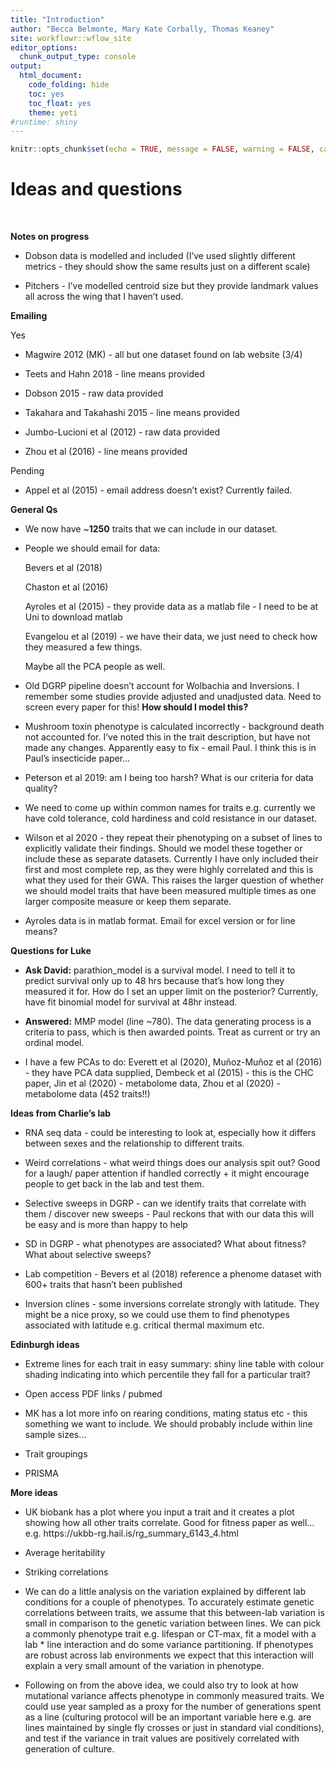 ```yaml
---
title: "Introduction"
author: "Becca Belmonte, Mary Kate Corbally, Thomas Keaney"
site: workflowr::wflow_site
editor_options:
  chunk_output_type: console
output:
  html_document:
    code_folding: hide
    toc: yes
    toc_float: yes
    theme: yeti
#runtime: shiny
---
```


```r
knitr::opts_chunk$set(echo = TRUE, message = FALSE, warning = FALSE, cache = FALSE)
```

# Ideas and questions

$~$

**Notes on progress**

- Dobson data is modelled and included (I've used slightly different metrics - they should show the same results just on a different scale)

- Pitchers - I've modelled centroid size but they provide landmark values all across the wing that I haven't used.


**Emailing**

Yes

- Magwire 2012 (MK) - all but one dataset found on lab website (3/4)

- Teets and Hahn 2018 - line means provided

- Dobson 2015 - raw data provided

- Takahara and Takahashi 2015 - line means provided

- Jumbo-Lucioni et al (2012) - raw data provided

- Zhou et al (2016) - line means provided

Pending

- Appel et al (2015) - email address doesn't exist? Currently failed.


**General Qs**

- We now have ~**1250** traits that we can include in our dataset.

- People we should email for data: 

    Bevers et al (2018) 
    
    Chaston et al (2016)
    
    Ayroles et al (2015) - they provide data as a matlab file - I need to be at Uni to download matlab
    
    Evangelou et al (2019) - we have their data, we just need to check how they measured a few things. 
    
    Maybe all the PCA people as well.

- Old DGRP pipeline doesn't account for Wolbachia and Inversions. I remember some studies provide adjusted and unadjusted data. Need to screen every paper for this! **How should I model this?**

- Mushroom toxin phenotype is calculated incorrectly - background death not accounted for. I've noted this in the trait description, but have not made any changes. Apparently easy to fix - email Paul. I think this is in Paul's insecticide paper...

- Peterson et al 2019: am I being too harsh? What is our criteria for data quality?

- We need to come up within common names for traits e.g. currently we have cold tolerance, cold hardiness and cold resistance in our dataset.

- Wilson et al 2020 - they repeat their phenotyping on a subset of lines to explicitly validate their findings. Should we model these together or include these as separate datasets. Currently I have only included their first and most complete rep, as they were highly correlated and this is what they used for their GWA. This raises the larger question of whether we should model traits that have been measured multiple times as one larger composite measure or keep them separate. 

- Ayroles data is in matlab format. Email for excel version or for line means?

**Questions for Luke**

- **Ask David:** parathion_model is a survival model. I need to tell it to predict survival only up to 48 hrs because that's how long they measured it for. How do I set an upper limit on the posterior? Currently, have fit binomial model for survival at 48hr instead.

- **Answered:** MMP model (line ~780). The data generating process is a criteria to pass, which is then awarded points. Treat as current or try an ordinal model.

- I have a few PCAs to do: Everett et al (2020), Muñoz-Muñoz et al (2016) - they have PCA data supplied, Dembeck et al (2015) - this is the CHC paper, Jin et al (2020) - metabolome data, Zhou et al (2020) - metabolome data (452 traits!!) 

**Ideas from Charlie's lab**

-   RNA seq data - could be interesting to look at, especially how it differs between sexes and the relationship to different traits.

-   Weird correlations - what weird things does our analysis spit out? Good for a laugh/ paper attention if handled correctly + it might encourage people to get back in the lab and test them.

-   Selective sweeps in DGRP - can we identify traits that correlate with them / discover new sweeps - Paul reckons that with our data this will be easy and is more than happy to help

-   SD in DGRP - what phenotypes are associated? What about fitness? What about selective sweeps?

-   Lab competition - Bevers et al (2018) reference a phenome dataset with 600+ traits that hasn't been published

-   Inversion clines - some inversions correlate strongly with latitude. They might be a nice proxy, so we could use them to find phenotypes associated with latitude e.g. critical thermal maximum etc.

**Edinburgh ideas**

- Extreme lines for each trait in easy summary: shiny line table with colour shading indicating into which percentile they fall for a particular trait? 

- Open access PDF links / pubmed

- MK has a lot more info on rearing conditions, mating status etc - this something we want to include. We should probably include within line sample sizes...

- Trait groupings

- PRISMA

**More ideas**

- UK biobank has a plot where you input a trait and it creates a plot showing how all other traits correlate. Good for fitness paper as well... e.g. https://ukbb-rg.hail.is/rg_summary_6143_4.html

- Average heritability

- Striking correlations

- We can do a little analysis on the variation explained by different lab conditions for a couple of phenotypes. To accurately estimate genetic correlations between traits, we assume that this between-lab variation is small in comparison to the genetic variation between lines. We can pick a commonly phenotype trait e.g. lifespan or CT-max, fit a model with a lab * line interaction and do some variance partitioning. If phenotypes are robust across lab environments we expect that this interaction will explain a very small amount of the variation in phenotype. 

- Following on from the above idea, we could also try to look at how mutational variance affects phenotype in commonly measured traits. We could use year sampled as a proxy for the number of generations spent as a line (culturing protocol will be an important variable here e.g. are lines maintained by single fly crosses or just in standard vial conditions), and test if the variance in trait values are positively correlated with generation of culture. 


